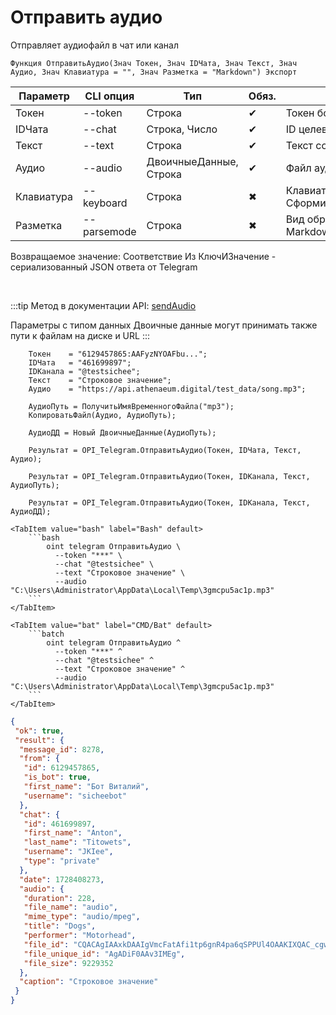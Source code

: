 ﻿---
sidebar_position: 4
---


# Отправить аудио
 Отправляет аудиофайл в чат или канал



`Функция ОтправитьАудио(Знач Токен, Знач IDЧата, Знач Текст, Знач Аудио, Знач Клавиатура = "", Знач Разметка = "Markdown") Экспорт`

  | Параметр | CLI опция | Тип | Обяз. | Назначение |
  |-|-|-|-|-|
  | Токен | --token | Строка | &#x2714; | Токен бота |
  | IDЧата | --chat | Строка, Число | &#x2714; | ID целевого чата или IDЧата*IDТемы |
  | Текст | --text | Строка | &#x2714; | Текст сообщения |
  | Аудио | --audio | ДвоичныеДанные, Строка | &#x2714; | Файл аудио |
  | Клавиатура | --keyboard | Строка | &#x2716; | Клавиатура. См. СформироватьКлавиатуруПоМассивуКнопок |
  | Разметка | --parsemode | Строка | &#x2716; | Вид обработки текста (HTML, Markdown, MarkdownV2) |

  
  Возвращаемое значение:   Соответствие Из КлючИЗначение - сериализованный JSON ответа от Telegram

<br/>

:::tip
Метод в документации API: [sendAudio](https://core.telegram.org/bots/api#sendaudio)

Параметры с типом данных Двоичные данные могут принимать также пути к файлам на диске и URL
:::
<br/>



```bsl title="Пример использования для 1С:Предприятие/OneScript"
    Токен    = "6129457865:AAFyzNYOAFbu...";
    IDЧата   = "461699897";
    IDКанала = "@testsichee";
    Текст    = "Строковое значение";
    Аудио    = "https://api.athenaeum.digital/test_data/song.mp3";

    АудиоПуть = ПолучитьИмяВременногоФайла("mp3");
    КопироватьФайл(Аудио, АудиоПуть);

    АудиоДД = Новый ДвоичныеДанные(АудиоПуть);

    Результат = OPI_Telegram.ОтправитьАудио(Токен, IDЧата, Текст, Аудио);

    Результат = OPI_Telegram.ОтправитьАудио(Токен, IDКанала, Текст, АудиоПуть);

    Результат = OPI_Telegram.ОтправитьАудио(Токен, IDКанала, Текст, АудиоДД);
```
    

 <Tabs>
  
    <TabItem value="bash" label="Bash" default>
        ```bash
            oint telegram ОтправитьАудио \
              --token "***" \
              --chat "@testsichee" \
              --text "Строковое значение" \
              --audio "C:\Users\Administrator\AppData\Local\Temp\3gmcpu5ac1p.mp3"
        ```
    </TabItem>
  
    <TabItem value="bat" label="CMD/Bat" default>
        ```batch
            oint telegram ОтправитьАудио ^
              --token "***" ^
              --chat "@testsichee" ^
              --text "Строковое значение" ^
              --audio "C:\Users\Administrator\AppData\Local\Temp\3gmcpu5ac1p.mp3"
        ```
    </TabItem>
</Tabs>


```json title="Результат"
{
 "ok": true,
 "result": {
  "message_id": 8278,
  "from": {
   "id": 6129457865,
   "is_bot": true,
   "first_name": "Бот Виталий",
   "username": "sicheebot"
  },
  "chat": {
   "id": 461699897,
   "first_name": "Anton",
   "last_name": "Titowets",
   "username": "JKIee",
   "type": "private"
  },
  "date": 1728408273,
  "audio": {
   "duration": 228,
   "file_name": "audio",
   "mime_type": "audio/mpeg",
   "title": "Dogs",
   "performer": "Motorhead",
   "file_id": "CQACAgIAAxkDAAIgVmcFatAfi1tp6gnR4pa6qSPPUl4OAAKIXQAC_cgwSE-J_MttICg0NgQ",
   "file_unique_id": "AgADiF0AAv3IMEg",
   "file_size": 9229352
  },
  "caption": "Строковое значение"
 }
}
```
